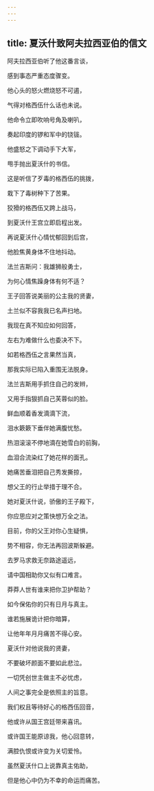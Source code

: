 ```yaml
---
---
---
```

title: 夏沃什致阿夫拉西亚伯的信文
---




阿夫拉西亚伯听了他这番言谈，

感到事态严重态度骤变。

他心头的怒火燃烧怒不可遏，

气得对格西伍什么话也未说。

他命令立即吹响号角及喇叭，

奏起印度的锣和军中的铙钹。

他盛怒之下调动手下大军，

甩手抛出夏沃什的书信。

这是听信了歹毒的格西伍的挑拨，

栽下了毒树种下了苦果。

狡猾的格西伍又跨上战马，

到夏沃什王宫立即启程出发。

再说夏沃什心情忧郁回到后宫，

他脸焦黄身体不住地抖动。

法兰吉斯问：我雄狮般勇士，

为何心情焦躁身体有何不适？

王子回答说美丽的公主我的贤妻，

土兰似不容我我已名声扫地。

我现在真不知应如何回答，

左右为难做什么也委决不下。

如若格西伍之言果然当真，

那我实际已陷入重围无法脱身。

法兰吉斯用手抓住自己的发辫，

又用手指狠抓自己芙蓉似的脸。

鲜血顺着香发滴滴下流，

泪水簌簌下垂伴她满腹忧愁。

热泪滚滚不停地滴在她雪白的前胸，

血泪合流染红了她花样的面孔。

她痛苦垂泪把自己秀发撕掠，

想父王的行止举措于理不合。

她对夏沃什说，骄傲的王子殿下，

你应思应对之策快想万全之法。

目前，你的父王对你心生疑惧，

势不相容，你无法再回波斯躲避。

去罗马求救无奈路途遥远，

请中国相助你又似有口难言。

莽莽人世有谁来把你卫护帮助？

如今保佑你的只有日月与真主。

谁若施展诡计把你暗算，

让他年年月月痛苦不得心安。

夏沃什对他说我的贤妻，

不要破坏颜面不要如此悲泣。

一切凭创世主做主不必忧虑，

人间之事完全是依照主的旨意。

我们权且等待好心的格西伍回音，

他或许从国王宫廷带来喜讯。

或许国王能原谅我，他心回意转，

满腔仇恨或许变为关切爱怜。

虽然夏沃什口上说靠真主佑助，

但是他心中仍为不幸的命运而痛苦。